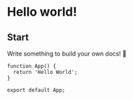# Hello world!

## Start

Write something to build your own docs! 🎁

```tsx
function App() {
  return 'Hello World';
}

export default App;
```